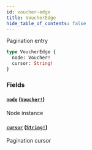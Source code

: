 ```yaml
---
id: voucher-edge
title: VoucherEdge
hide_table_of_contents: false
---
```



Pagination entry

```graphql
type VoucherEdge {
  node: Voucher!
  cursor: String!
}
```


### Fields

#### [`node`](#) ([`Voucher!`](../../objects/voucher))

Node instance


#### [`cursor`](#) ([`String!`](../../scalars/string))

Pagination cursor




